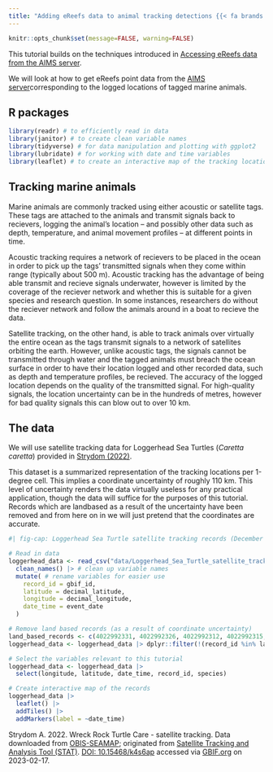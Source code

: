 ---
title: "Adding eReefs data to animal tracking detections {{< fa brands r-project >}}"
---

```{r echo=FALSE}
knitr::opts_chunk$set(message=FALSE, warning=FALSE)
```


:::{.callout-note appearance="simple"}
This tutorial builds on the techniques introduced in [Accessing eReefs data from the AIMS server](../server-data-access-r/server_data_access_r.html).
:::

We will look at how to get eReefs point data from the [AIMS server](http://thredds.ereefs.aims.gov.au/thredds/catalog.html)corresponding to the logged locations of tagged marine animals.

## R packages
```{r}
library(readr) # to efficiently read in data
library(janitor) # to create clean variable names
library(tidyverse) # for data manipulation and plotting with ggplot2
library(lubridate) # for working with date and time variables 
library(leaflet) # to create an interactive map of the tracking locations
```

## Tracking marine animals

Marine animals are commonly tracked using either acoustic or satellite tags. These tags are attached to the animals and transmit signals back to recievers, logging the animal's location -- and possibly other data such as depth, temperature, and animal movement profiles -- at different points in time. 

Acoustic tracking requires a network of recievers to be placed in the ocean in order to pick up the tags' transmitted signals when they come within range (typically about 500 m). Acoustic tracking has the advantage of being able transmit and recieve signals underwater, however is limited by the coverage of the reciever network and whether this is suitable for a given species and research question. In some instances, researchers do without the reciever network and follow the animals around in a boat to recieve the data.

Satellite tracking, on the other hand, is able to track animals over virtually the entire ocean as the tags transmit signals to a network of satellites orbiting the earth. However, unlike acoustic tags, the signals cannot be transmitted through water and the tagged animals must breach the ocean surface in order to have their location logged and other recorded data, such as depth and temperature profiles, be recieved. The accuracy of the logged location depends on the quality of the transmitted signal. For high-quality signals, the location uncertainty can be in the hundreds of metres, however for bad quality signals this can blow out to over 10 km.

## The data

We will use satellite tracking data for Loggerhead Sea Turtles (*Caretta caretta*) provided in [Strydom (2022)](https://doi.org/10.15468/k4s6ap). 

:::{.callout-caution appearance="simple"}
This dataset is a summarized representation of the tracking locations per 1-degree cell. This implies a coordinate uncertainty of roughly 110 km. This level of uncertainty renders the data virtually useless for any practical application, though the data will suffice for the purposes of this tutorial. Records which are landbased as a result of the uncertainty have been removed and from here on in we will just pretend that the coordinates are accurate.
:::

```{r}
#| fig-cap: Loggerhead Sea Turtle satellite tracking records (December 2021 - April 2022)

# Read in data
loggerhead_data <- read_csv("data/Loggerhead_Sea_Turtle_satellite_tracking_detections__Strydom_2022_DOI10-15468-k4s6ap.csv") |> 
  clean_names() |> # clean up variable names
  mutate( # rename variables for easier use
    record_id = gbif_id,
    latitude = decimal_latitude, 
    longitude = decimal_longitude, 
    date_time = event_date
  )

# Remove land based records (as a result of coordinate uncertainty)
land_based_records <- c(4022992331, 4022992326, 4022992312, 4022992315, 4022992322, 4022992306)
loggerhead_data <- loggerhead_data |> dplyr::filter(!(record_id %in% land_based_records))

# Select the variables relevant to this tutorial
loggerhead_data <- loggerhead_data |> 
  select(longitude, latitude, date_time, record_id, species)

# Create interactive map of the records
loggerhead_data |> 
  leaflet() |> 
  addTiles() |> 
  addMarkers(label = ~date_time)
```



Strydom A. 2022. Wreck Rock Turtle Care - satellite tracking. Data downloaded from [OBIS-SEAMAP](http://seamap.env.duke.edu/dataset/2178); originated from [Satellite Tracking and Analysis Tool (STAT)](http://www.seaturtle.org/tracking/index.shtml?project_id=1381). [DOI: 10.15468/k4s6ap](https://doi.org/10.15468/k4s6ap) accessed via [GBIF.org](https://www.gbif.org/) on 2023-02-17.